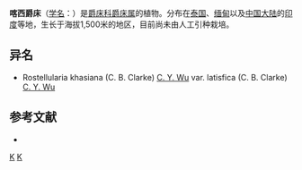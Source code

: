 {{Speciesbox
| genus = Rostellularia
| species = khasiana
| authority = (C. B. Clarke) [[吴征镒|C. Y. Wu]], 1984
| subdivision_ranks =[[变种|变种]]
| subdivision =
* 喀西爵床 ''R. k.'' var. ''khasiana''
* [[宽穗爵床|宽穗爵床]] ''R. k.'' var. ''latispica''
}}

'''喀西爵床'''（[[学名|学名]]：{{lang|la|''Rostellularia khasiana''}}）是[[爵床科|爵床科]][[爵床属|爵床属]]的植物。分布在[[泰国|泰国]]、[[缅甸|缅甸]]以及[[中国大陆|中国大陆]]的[[印度|印度]]等地，生长于海拔1,500米的地区，目前尚未由人工引种栽培。

== 异名 ==
* Rostellularia khasiana (C. B. Clarke) [[吴征镒|C. Y. Wu]] var. latisfica (C. B. Clarke) [[吴征镒|C. Y. Wu]]

== 参考文献 ==
<div class="references-small">
* {{cite web| url =http://www.bioinfo.cn/db05/KmzwSpecies.php?action=view&id=753| title =喀西爵床（原变种）| work =《中国高等植物数据库全库》| publisher =中国科学院微生物研究所| author =昆明植物研究所| accessdate =2009-02-21| deadurl =yes| archiveurl =https://web.archive.org/web/20160305034713/http://www.bioinfo.cn/db05/KmzwSpecies.php?action=view&id=753| archivedate =2016-03-05}}
</div>
{{taxonbar}}

[[Category:1984年描述的植物|K]]
[[Category:爵床属|K]]